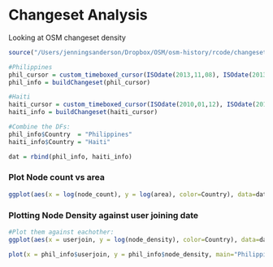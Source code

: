 Changeset Analysis
========================================================
Looking at OSM changeset density

```r
source("/Users/jenningsanderson/Dropbox/OSM/osm-history/rcode/changesets_analysis.r")

#Philippines
phil_cursor = custom_timeboxed_cursor(ISOdate(2013,11,08), ISOdate(2013,12,08), 'philippines.changesets')
phil_info = buildChangeset(phil_cursor)

#Haiti
haiti_cursor = custom_timeboxed_cursor(ISOdate(2010,01,12), ISOdate(2010,02,12), 'haiti.changesets')
haiti_info = buildChangeset(haiti_cursor)

#Combine the DFs:
phil_info$Country  = "Philippines"
haiti_info$Country = "Haiti"

dat = rbind(phil_info, haiti_info)
```

### Plot Node count vs area
```r
ggplot(aes(x = log(node_count), y = log(area), color=Country), data=dat) +  geom_point(shape=19, alpha=1/2)
```

### Plotting Node Density against user joining date
```r
#Plot them against eachother:
ggplot(aes(x = userjoin, y = log(node_density), color=Country), data=dat) +  geom_point(shape=19,alpha=1/2)
```



```r
plot(x = phil_info$userjoin, y = phil_info$node_density, main="Philippines: Density vs. when joined")
```